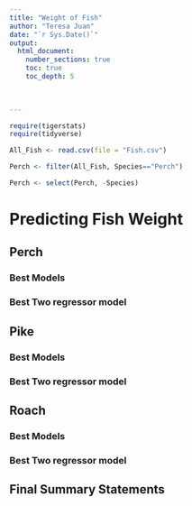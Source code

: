 ```yaml
---
title: "Weight of Fish"
author: "Teresa Juan"
date: "`r Sys.Date()`"  
output: 
  html_document:
    number_sections: true
    toc: true
    toc_depth: 5

 
    
---
```



```r
require(tigerstats)
require(tidyverse)
```

```r
All_Fish <- read.csv(file = "Fish.csv")
```

```r
Perch <- filter(All_Fish, Species=="Perch")
```

```r
Perch <- select(Perch, -Species)
```



# Predicting Fish Weight



## Perch

### Best Models

### Best Two regressor model


## Pike

### Best Models

### Best Two regressor model

## Roach

### Best Models

### Best Two regressor model

## Final Summary Statements